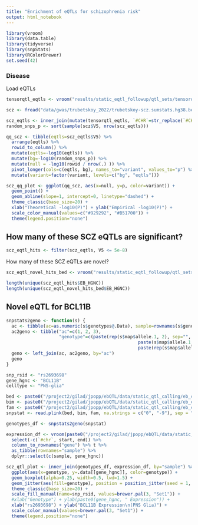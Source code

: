 ```yaml
---
title: "Enrichment of eQTLs for schizophrenia risk"
output: html_notebook
---
```

```r
library(vroom)
library(data.table)
library(tidyverse)
library(snpStats)
library(RColorBrewer)
set.seed(42)
```


### Disease
Load eQTLs
```r
tensorqtl_eqtls <- vroom("results/static_eqtl_followup/qtl_sets/tensorqtl/original/signif_variant_gene_pairs.bed")
```


```r
scz <- fread("data/gwas/trubetskoy_2022/trubetskoy-scz.sumstats.hg38.bed")

scz_eqtls <- inner_join(mutate(tensorqtl_eqtls, `#CHR`=str_replace(`#CHR`, "chr", "")), scz, by=c("#CHR"="V1", "END"="V3"))
random_snps_p <- sort(sample(scz$V5, nrow(scz_eqtls)))

qq_scz <- tibble(eqtls=scz_eqtls$V5) %>%
  arrange(eqtls) %>%
  rowid_to_column() %>%
  mutate(eqtls=-log10(eqtls)) %>%
  mutate(bg=-log10(random_snps_p)) %>%
  mutate(null = -log10(rowid / nrow(.) )) %>%
  pivot_longer(cols=c(eqtls, bg), names_to="variant", values_to="p") %>%
  mutate(variant=factor(variant, levels=c("bg", "eqtls")))

scz_qq_plot <- ggplot(qq_scz, aes(x=null, y=p, color=variant)) +
  geom_point() + 
  geom_abline(slope=1, intercept=0, linetype="dashed") +
  theme_classic(base_size=20) +
  xlab("Theoretical -log10(P)") + ylab("Empirical -log10(P)") +
  scale_color_manual(values=c("#929292", "#B51700")) +
  theme(legend.position="none")
```

## How many of these SCZ eQTLs are significant?
```r
scz_eqtl_hits <- filter(scz_eqtls, V5 <= 5e-8)
```

How many of these SCZ eQTLs are novel?
```r
scz_eqtl_novel_hits_bed <- vroom("results/static_eqtl_followup/qtl_sets/tensorqtl/scz_overlap_trubetskoy/signif_variant_gene_pairs.gtex_removed.tagged_gtex_removed.bed")

length(unique(scz_eqtl_hits$EB_HGNC))
length(unique(scz_eqtl_novel_hits_bed$EB_HGNC))
```

## Novel eQTL for BCL11B
```r
snpstats2geno <- function(s) {
  ac <- tibble(ac=as.numeric(s$genotypes@.Data), sample=rownames(s$genotypes@.Data))
  ac2geno <- tibble("ac"=c(1, 2, 3), 
                    "genotype"=c(paste(rep(s$map$allele.1, 2), sep="", collapse=""), 
                                                  paste(s$map$allele.1, s$map$allele.2, sep="", collapse=""), 
                                                  paste(rep(s$map$allele.2, 2), sep="", collapse="")))
  geno <- left_join(ac, ac2geno, by="ac")
  geno
}
```


```r
snp_rsid <- "rs2693698"
gene_hgnc <- "BCL11B"
celltype <- "PNS-glia"

bed <- paste0("/project2/gilad/jpopp/ebQTL/data/static_qtl_calling/eb_cellid/pseudobulk_tmm/basic/", celltype, "/genotypes_filtered_plink.bed")
bim <- paste0("/project2/gilad/jpopp/ebQTL/data/static_qtl_calling/eb_cellid/pseudobulk_tmm/basic/", celltype, "/genotypes_filtered_plink.bim")
fam <- paste0("/project2/gilad/jpopp/ebQTL/data/static_qtl_calling/eb_cellid/pseudobulk_tmm/basic/", celltype, "/genotypes_filtered_plink.fam")
snpstat <- read.plink(bed, bim, fam, na.strings = c("0", "-9"), sep = "." , select.subjects = NULL, select.snps = snp_rsid)

genotypes_df <- snpstats2geno(snpstat)

expression_df <- vroom(paste0("/project2/gilad/jpopp/ebQTL/data/static_qtl_calling/eb_cellid/pseudobulk_tmm/basic/", celltype, "/expression.bed.gz")) %>%
  select(-c(`#chr`, start, end)) %>%
  column_to_rownames("gene") %>% t %>%
  as_tibble(rownames="sample") %>%
  dplyr::select(c(sample, gene_hgnc))
```

```r
scz_qtl_plot <- inner_join(genotypes_df, expression_df, by="sample") %>%
  ggplot(aes(x=genotype, y=.data[[gene_hgnc]], color=genotype)) +
  geom_boxplot(alpha=0.25, width=0.5, lwd=1.5) +
  geom_jitter(aes(fill=genotype), position = position_jitter(seed = 1, width = 0.1), size=3.5, shape=21, lwd=1.25, color="black") +
  theme_classic(base_size=20) +
  scale_fill_manual(name=snp_rsid, values=brewer.pal(3, "Set1")) +
  #xlab("Genotype") + ylab(paste0(gene_hgnc, " Expression")) +
  xlab("rs2693698") + ylab("BCL11B Expression\n(PNS Glia)") +
  scale_color_manual(values=brewer.pal(3, "Set1")) +
  theme(legend.position="none")
```
